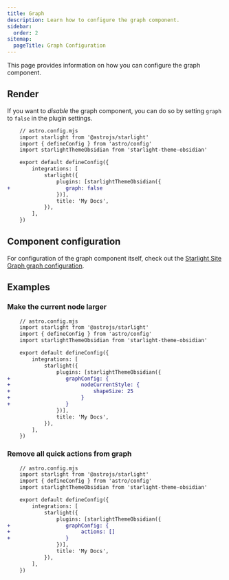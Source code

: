 ```yaml
---
title: Graph
description: Learn how to configure the graph component.
sidebar:
  order: 2
sitemap:
  pageTitle: Graph Configuration
---
```


This page provides information on how you can configure the graph component.

## Render

If you want to _disable_ the graph component, you can do so by setting `graph` to `false` in the plugin settings.

```diff lang="js"
    // astro.config.mjs
    import starlight from '@astrojs/starlight'
    import { defineConfig } from 'astro/config'
    import starlightThemeObsidian from 'starlight-theme-obsidian'

    export default defineConfig({
        integrations: [
            starlight({
                plugins: [starlightThemeObsidian({
+                  graph: false
                })],
                title: 'My Docs',
            }),
        ],
    })
```

## Component configuration

For configuration of the graph component itself, check out the [Starlight Site Graph graph configuration](https://fevol.github.io/starlight-site-graph/configuration/graph).

## Examples

### Make the current node larger

```diff lang="js"
    // astro.config.mjs
    import starlight from '@astrojs/starlight'
    import { defineConfig } from 'astro/config'
    import starlightThemeObsidian from 'starlight-theme-obsidian'

    export default defineConfig({
        integrations: [
            starlight({
                plugins: [starlightThemeObsidian({
+                  graphConfig: {
+                       nodeCurrentStyle: {
+                           shapeSize: 25
+                       }
+                  }
                })],
                title: 'My Docs',
            }),
        ],
    })
```

### Remove all quick actions from graph

```diff lang="js"
    // astro.config.mjs
    import starlight from '@astrojs/starlight'
    import { defineConfig } from 'astro/config'
    import starlightThemeObsidian from 'starlight-theme-obsidian'

    export default defineConfig({
        integrations: [
            starlight({
                plugins: [starlightThemeObsidian({
+                  graphConfig: {
+                       actions: []
+                  }
                })],
                title: 'My Docs',
            }),
        ],
    })
```
